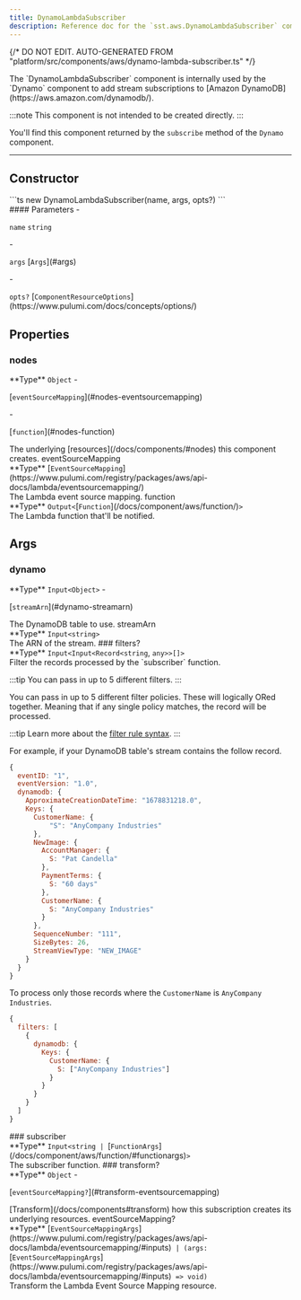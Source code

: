 ```yaml
---
title: DynamoLambdaSubscriber
description: Reference doc for the `sst.aws.DynamoLambdaSubscriber` component.
---
```


{/* DO NOT EDIT. AUTO-GENERATED FROM "platform/src/components/aws/dynamo-lambda-subscriber.ts" */}


<div class="tsdoc">

<Section type="about">
The `DynamoLambdaSubscriber` component is internally used by the `Dynamo` component to
add stream subscriptions to [Amazon DynamoDB](https://aws.amazon.com/dynamodb/).

:::note
This component is not intended to be created directly.
:::

You'll find this component returned by the `subscribe` method of the `Dynamo` component.
</Section>

---

## Constructor

<Segment>
<Section type="signature">
```ts
new DynamoLambdaSubscriber(name, args, opts?)
```
</Section>

<Section type="parameters">
#### Parameters
- <p><code class="key">name</code> <code class="primitive">string</code></p>
- <p><code class="key">args</code> [<code class="type">Args</code>](#args)</p>
- <p><code class="key">opts?</code> [<code class="type">ComponentResourceOptions</code>](https://www.pulumi.com/docs/concepts/options/)</p>
</Section>
</Segment>

## Properties

### nodes
<Segment>
<Section type="parameters">
<InlineSection>
**Type** <code class="primitive">Object</code>
</InlineSection>
- <p>[<code class="key">eventSourceMapping</code>](#nodes-eventsourcemapping)</p>
- <p>[<code class="key">function</code>](#nodes-function)</p>
</Section>
The underlying [resources](/docs/components/#nodes) this component creates.
</Segment>
<NestedTitle id="nodes-eventsourcemapping" Tag="h4" parent="nodes.">eventSourceMapping</NestedTitle>
<Segment>
<Section type="parameters">
<InlineSection>
**Type** [<code class="type">EventSourceMapping</code>](https://www.pulumi.com/registry/packages/aws/api-docs/lambda/eventsourcemapping/)
</InlineSection>
</Section>
The Lambda event source mapping.
</Segment>
<NestedTitle id="nodes-function" Tag="h4" parent="nodes.">function</NestedTitle>
<Segment>
<Section type="parameters">
<InlineSection>
**Type** <code class="primitive">Output</code><code class="symbol">&lt;</code>[<code class="type">Function</code>](/docs/component/aws/function/)<code class="symbol">&gt;</code>
</InlineSection>
</Section>
The Lambda function that'll be notified.
</Segment>

## Args
### dynamo
<Segment>
<Section type="parameters">
<InlineSection>
**Type** <code class="primitive">Input</code><code class="symbol">&lt;</code><code class="primitive">Object</code><code class="symbol">&gt;</code>
</InlineSection>
- <p>[<code class="key">streamArn</code>](#dynamo-streamarn)</p>
</Section>
The DynamoDB table to use.

</Segment>
<NestedTitle id="dynamo-streamarn" Tag="h4" parent="dynamo.">streamArn</NestedTitle>
<Segment>
<Section type="parameters">
<InlineSection>
**Type** <code class="primitive">Input</code><code class="symbol">&lt;</code><code class="primitive">string</code><code class="symbol">&gt;</code>
</InlineSection>
</Section>
The ARN of the stream.

</Segment>
### filters?
<Segment>
<Section type="parameters">
<InlineSection>
**Type** <code class="primitive">Input</code><code class="symbol">&lt;</code><code class="primitive">Input</code><code class="symbol">&lt;</code><code class="primitive">Record</code><code class="symbol">&lt;</code><code class="primitive">string</code>, <code class="primitive">any</code><code class="symbol">&gt;</code><code class="symbol">&gt;</code><code class="symbol">[]</code><code class="symbol">&gt;</code>
</InlineSection>
</Section>
Filter the records processed by the `subscriber` function.

:::tip
You can pass in up to 5 different filters.
:::

You can pass in up to 5 different filter policies. These will logically ORed together. Meaning that if any single policy matches, the record will be processed.

:::tip
Learn more about the [filter rule syntax](https://docs.aws.amazon.com/lambda/latest/dg/invocation-eventfiltering.html#filtering-syntax).
:::

For example, if your DynamoDB table's stream contains the follow record.
```js
{
  eventID: "1",
  eventVersion: "1.0",
  dynamodb: {
    ApproximateCreationDateTime: "1678831218.0",
    Keys: {
      CustomerName: {
          "S": "AnyCompany Industries"
      },
      NewImage: {
        AccountManager: {
          S: "Pat Candella"
        },
        PaymentTerms: {
          S: "60 days"
        },
        CustomerName: {
          S: "AnyCompany Industries"
        }
      },
      SequenceNumber: "111",
      SizeBytes: 26,
      StreamViewType: "NEW_IMAGE"
    }
  }
}
```

To process only those records where the `CustomerName` is `AnyCompany Industries`.

```js
{
  filters: [
    {
      dynamodb: {
        Keys: {
          CustomerName: {
            S: ["AnyCompany Industries"]
          }
        }
      }
    }
  ]
}
```
</Segment>
### subscriber
<Segment>
<Section type="parameters">
<InlineSection>
**Type** <code class="primitive">Input</code><code class="symbol">&lt;</code><code class="primitive">string</code><code class="symbol"> | </code>[<code class="type">FunctionArgs</code>](/docs/component/aws/function/#functionargs)<code class="symbol">&gt;</code>
</InlineSection>
</Section>
The subscriber function.

</Segment>
### transform?
<Segment>
<Section type="parameters">
<InlineSection>
**Type** <code class="primitive">Object</code>
</InlineSection>
- <p>[<code class="key">eventSourceMapping?</code>](#transform-eventsourcemapping)</p>
</Section>
[Transform](/docs/components#transform) how this subscription creates its underlying
resources.

</Segment>
<NestedTitle id="transform-eventsourcemapping" Tag="h4" parent="transform.">eventSourceMapping?</NestedTitle>
<Segment>
<Section type="parameters">
<InlineSection>
**Type** [<code class="type">EventSourceMappingArgs</code>](https://www.pulumi.com/registry/packages/aws/api-docs/lambda/eventsourcemapping/#inputs)<code class="symbol"> | </code><code class="symbol">(</code><code class="primitive">args</code><code class="symbol">: </code>[<code class="type">EventSourceMappingArgs</code>](https://www.pulumi.com/registry/packages/aws/api-docs/lambda/eventsourcemapping/#inputs)<code class="symbol"> => </code><code class="primitive">void</code><code class="symbol">)</code>
</InlineSection>
</Section>
Transform the Lambda Event Source Mapping resource.

</Segment>
</div>